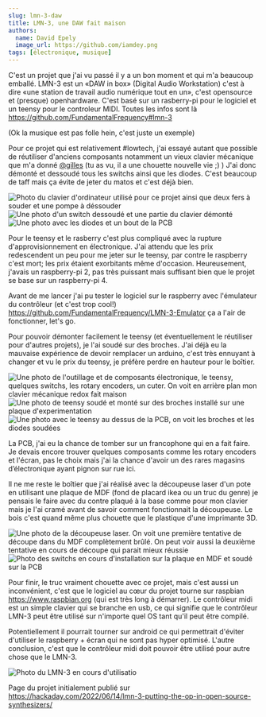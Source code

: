 ```yaml
---
slug: lmn-3-daw
title: LMN-3, une DAW fait maison
authors:
  name: David Epely
  image_url: https://github.com/iamdey.png
tags: [électronique, musique]
---
```



C'est un projet que j'ai vu passé il y a un bon moment et qui m'a beaucoup
emballé. LMN-3 est un «DAW in box» (Digital Audio Workstation) c'est à dire «une
station de travail audio numérique tout en un», c'est opensource et (presque)
openhardware. C'est basé sur un rasberry-pi pour le logiciel et un teensy pour
le controleur MIDI. Toutes les infos sont là
https://github.com/FundamentalFrequency#lmn-3

(Ok la musique est pas folle hein, c'est juste un exemple)

<ReactPlayer
  controls
  url={videoUrl}
  title="Vidéo de musique électronique créé à partir du LMN-3. On voit que
la musique est généré et contrôlé par un clavier spécifique que j'ai fabriqué."
/>

<!-- truncate -->

Pour ce projet qui est relativement #lowtech, j'ai essayé autant que possible de
réutiliser d'anciens composants notamment un vieux clavier mécanique que m'a
donné [@gilles](https://mastodon.xyz/@gilles@social.poolp.org) (tu as vu, il a
une chouette nouvelle vie ;) ) J'ai donc démonté et dessoudé tous les switchs
ainsi que les diodes. C'est beaucoup de taff mais ça évite de jeter du matos et
c'est déjà bien.

![Photo du clavier d'ordinateur utilisé pour ce
projet ainsi que deux fers à souder et une pompe à déssouder](./clavier_original.jpg)
![Une photo d'un switch dessoudé et une partie du
clavier démonté](./switch_et_clavier.jpg)
![Une photo avec les diodes et un bout de la PCB](./diodes.jpg)

Pour le teensy et le rasberry c'est plus compliqué avec la rupture
d'approvisionnement en électronique. J'ai attendu que les prix redescendent un
peu pour me jeter sur le teensy, par contre le raspberry c'est mort; les prix
étaient exorbitants même d'occasion. Heureusement, j'avais un raspberry-pi 2,
pas très puissant mais suffisant bien que le projet se base sur un
raspberry-pi 4.

Avant de me lancer j'ai pu tester le logiciel sur le raspberry avec l'émulateur
du contrôleur (et c'est trop cool!)
https://github.com/FundamentalFrequency/LMN-3-Emulator ça a l'air de
fonctionner, let's go.

Pour pouvoir démonter facilement le teensy (et éventuellement le réutiliser pour
d'autres projets), je l'ai soudé sur des broches. J'ai déjà eu la mauvaise
expérience de devoir remplacer un arduino, c'est très ennuyant à changer et vu
le prix du teensy, je préfère perdre en hauteur pour le boîtier.

![Une photo de l'outillage et de composants électronique, le
teensy, quelques switchs, les rotary encoders, un cuter. On voit en arrière plan
mon clavier mécanique redox fait maison](./outillage.jpg)
![Une photo de teensy soudé et monté
sur des broches installé sur une plaque d'experimentation](./teensy.jpg)
![Une photo avec le
teensy au dessus de la PCB, on voit les broches et les diodes soudées](./teensy-pcb.jpg)

La PCB, j'ai eu la chance de tomber sur un francophone qui en a fait faire. Je
devais encore trouver quelques composants comme les rotary encoders et l'écran,
pas le choix mais j'ai la chance d'avoir un des rares magasins d’électronique
ayant pignon sur rue ici.

Il ne me reste le boîtier que j'ai réalisé avec la découpeuse laser d'un pote en
utilisant une plaque de MDF (fond de placard ikea ou un truc du genre) je
pensais le faire avec du contre plaqué à la base comme pour mon clavier mais je
l'ai cramé avant de savoir comment fonctionnait la découpeuse. Le bois c'est
quand même plus chouette que le plastique d'une imprimante 3D.

![Une photo de la découpeuse laser. On voit une première tentative de découpe dans du MDF complètement brûlé. On peut voir aussi la deuxième tentative en cours de découpe qui parait mieux réussie](./decoupe_laser_echec.jpg)
![Photo des switchs en cours d'installation sur la plaque en MDF et soudé sur la PCB](./installation_switchs.jpg)

Pour finir, le truc vraiment chouette avec ce projet, mais c'est aussi un
inconvénient, c'est que le logiciel au cœur du projet tourne sur raspbian
https://www.raspbian.org (qui est très long à démarrer). Le contrôleur midi est
un simple clavier qui se branche en usb, ce qui signifie que le contrôleur LMN-3
peut être utilisé sur n'importe quel OS tant qu'il peut être compilé.

Potentiellement il pourrait tourner sur android ce qui permettrait d'éviter
d'utiliser le raspberry + écran qui ne sont pas hyper optimisé. L'autre
conclusion, c'est que le contrôleur midi doit pouvoir être utilisé pour autre
chose que le LMN-3.

![Photo du LMN-3 en cours d'utilisatio](./lmn-3-actif.jpg)

Page du projet initialement publié sur
https://hackaday.com/2022/06/14/lmn-3-putting-the-op-in-open-source-synthesizers/
